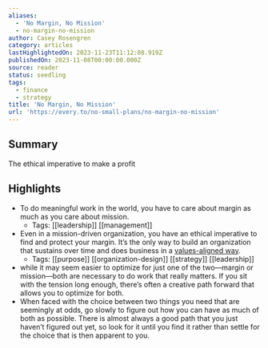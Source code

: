 ```yaml
---
aliases:
  - 'No Margin, No Mission'
  - no-margin-no-mission
author: Casey Rosengren
category: articles
lastHighlightedOn: 2023-11-23T11:12:08.919Z
publishedOn: 2023-11-08T00:00:00.000Z
source: reader
status: seedling
tags:
  - finance
  - strategy
title: 'No Margin, No Mission'
url: 'https://every.to/no-small-plans/no-margin-no-mission'
---
```

## Summary

The ethical imperative to make a profit

## Highlights

- To do meaningful work in the world, you have to care about margin as much as you care about mission.
    - Tags: [[leadership]] [[management]]
- Even in a mission-driven organization, you have an ethical imperative to find and protect your margin. It’s the only way to build an organization that sustains over time and does business in a [values-aligned way](https://every.to/no-small-plans/how-to-identify-and-live-your-life-by-your-values).
    - Tags: [[purpose]] [[organization-design]] [[strategy]] [[leadership]]
- while it may seem easier to optimize for just one of the two—margin or mission—both are necessary to do work that really matters. If you sit with the tension long enough, there’s often a creative path forward that allows you to optimize for both.
- When faced with the choice between two things you need that are seemingly at odds, go slowly to figure out how you can have as much of both as possible. There is almost always a good path that you just haven’t figured out yet, so look for it until you find it rather than settle for the choice that is then apparent to you.
